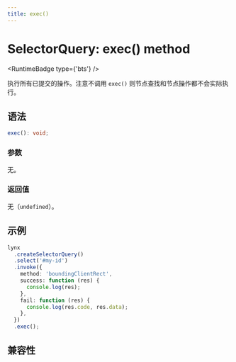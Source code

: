 ```yaml
---
title: exec()
---
```



# SelectorQuery: exec() method

<RuntimeBadge type={'bts'} />

执行所有已提交的操作。注意不调用 `exec()` 则节点查找和节点操作都不会实际执行。

## 语法

```ts
exec(): void;
```

### 参数

无。

### 返回值

无（`undefined`）。

## 示例

```ts
lynx
  .createSelectorQuery()
  .select('#my-id')
  .invoke({
    method: 'boundingClientRect',
    success: function (res) {
      console.log(res);
    },
    fail: function (res) {
      console.log(res.code, res.data);
    },
  })
  .exec();
```

## 兼容性


<LegacyCompatTable metadata="lynx-api/selector-query/exec" />
